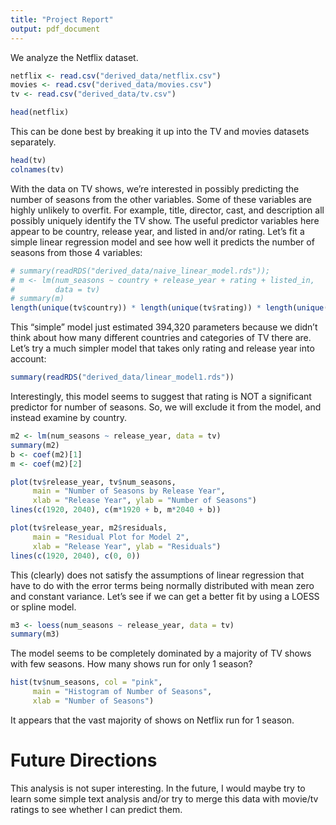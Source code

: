 ```yaml
---
title: "Project Report"
output: pdf_document
---
```


We analyze the Netflix dataset.

```r
netflix <- read.csv("derived_data/netflix.csv")
movies <- read.csv("derived_data/movies.csv")
tv <- read.csv("derived_data/tv.csv")

head(netflix)
```

This can be done best by breaking it up into the TV and movies datasets separately.

```r
head(tv)
colnames(tv)
```

With the data on TV shows, we're interested in possibly predicting the number of seasons from the other variables. Some of these variables are highly unlikely to overfit. For example, title, director, cast, and description all possibly uniquely identify the TV show. The useful predictor variables here appear to be country, release year, and listed in and/or rating. Let's fit a simple linear regression model and see how well it predicts the number of seasons from those 4 variables:

```r
# summary(readRDS("derived_data/naive_linear_model.rds"));
# m <- lm(num_seasons ~ country + release_year + rating + listed_in, 
#         data = tv)
# summary(m)
length(unique(tv$country)) * length(unique(tv$rating)) * length(unique(tv$listed_in))
```

This "simple" model just estimated 394,320 parameters because we didn't think about how many different countries and categories of TV there are. Let's try a much simpler model that takes only rating and release year into account:

```r
summary(readRDS("derived_data/linear_model1.rds"))
```

Interestingly, this model seems to suggest that rating is NOT a significant predictor for number of seasons. So, we will exclude it from the model, and instead examine by country.

```r
m2 <- lm(num_seasons ~ release_year, data = tv)
summary(m2)
b <- coef(m2)[1]
m <- coef(m2)[2]

plot(tv$release_year, tv$num_seasons,
     main = "Number of Seasons by Release Year",
     xlab = "Release Year", ylab = "Number of Seasons")
lines(c(1920, 2040), c(m*1920 + b, m*2040 + b))

plot(tv$release_year, m2$residuals,
     main = "Residual Plot for Model 2",
     xlab = "Release Year", ylab = "Residuals")
lines(c(1920, 2040), c(0, 0))
```

This (clearly) does not satisfy the assumptions of linear regression that have to do with the error terms being normally distributed with mean zero and constant variance. Let's see if we can get a better fit by using a LOESS or spline model.

```r
m3 <- loess(num_seasons ~ release_year, data = tv)
summary(m3)
```

The model seems to be completely dominated by a majority of TV shows with few seasons. How many shows run for only 1 season?

```r
hist(tv$num_seasons, col = "pink",
     main = "Histogram of Number of Seasons",
     xlab = "Number of Seasons")
```

It appears that the vast majority of shows on Netflix run for 1 season. 


# Future Directions

This analysis is not super interesting. In the future, I would maybe try to learn some simple text analysis and/or try to merge this data with movie/tv ratings to see whether I can predict them.

